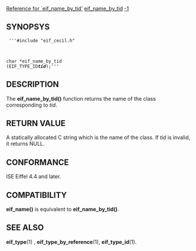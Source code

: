 [[Property:title|Reference for `eif_name_by_tid']]
[[Property:link_title|eif_name_by_tid]]
[[Property:weight|-1]]
==SYNOPSYS==
<code>
'''#include "eif_cecil.h"

char *eif_name_by_tid (EIF_TYPE_ID''' ''tid''''');'''</code>

==DESCRIPTION==
The '''eif_name_by_tid()''' function returns the name of the class corresponding to ''tid''. 
==RETURN VALUE==
A statically allocated C string which is the name of the class. If ''tid'' is invalid, it returns NULL. 
==CONFORMANCE==
ISE Eiffel 4.4 and later. 
==COMPATIBILITY==
'''eif_name()''' is equivalent to '''eif_name_by_tid()'''. 
==SEE ALSO==
'''eif_type'''(1) , '''eif_type_by_reference'''(1), '''eif_type_id'''(1). 



